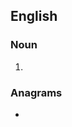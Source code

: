 ==English==

===Noun===
{{head|en|noun plural form}}

# {{plural of|indeterminant|lang=en}}

===Anagrams===
* {{anagrams|en|a=adeeiimnnnrstt|disentrainment}}